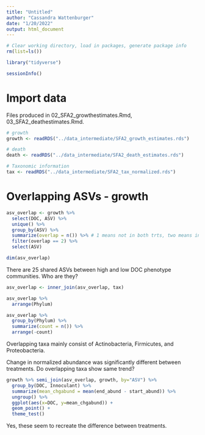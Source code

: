 ```yaml
---
title: "Untitled"
author: "Cassandra Wattenburger"
date: "1/20/2022"
output: html_document
---
```


```r
# Clear working directory, load in packages, generate package info
rm(list=ls())

library("tidyverse")

sessionInfo()
```

# Import data

Files produced in 02_SFA2_growthestimates.Rmd, 03_SFA2_deathestimates.Rmd.

```r
# growth
growth <- readRDS("../data_intermediate/SFA2_growth_estimates.rds")

# death
death <- readRDS("../data_intermediate/SFA2_death_estimates.rds")

# Taxonomic information
tax <- readRDS("../data_intermediate/SFA2_tax_normalized.rds")
```

# Overlapping ASVs - growth

```r
asv_overlap <- growth %>% 
  select(DOC, ASV) %>% 
  unique() %>% 
  group_by(ASV) %>% 
  summarize(overlap = n()) %>% # 1 means not in both trts, two means in both trts
  filter(overlap == 2) %>% 
  select(ASV)

dim(asv_overlap)
```

There are 25 shared ASVs between high and low DOC phenotype communities. Who are they?

```r
asv_overlap <- inner_join(asv_overlap, tax)

asv_overlap %>% 
  arrange(Phylum)

asv_overlap %>% 
  group_by(Phylum) %>% 
  summarize(count = n()) %>% 
  arrange(-count)
```

Overlapping taxa mainly consist of Actinobacteria, Firmicutes, and Proteobacteria.

Change in normalized abundance was significantly different between treatments. Do overlapping taxa show same trend?

```r
growth %>% semi_join(asv_overlap, growth, by="ASV") %>% 
  group_by(DOC, Innoculant) %>% 
  summarize(mean_chgabund = mean(end_abund - start_abund)) %>% 
  ungroup() %>% 
  ggplot(aes(x=DOC, y=mean_chgabund)) + 
  geom_point() + 
  theme_test()
```

Yes, these seem to recreate the difference between treatments.



